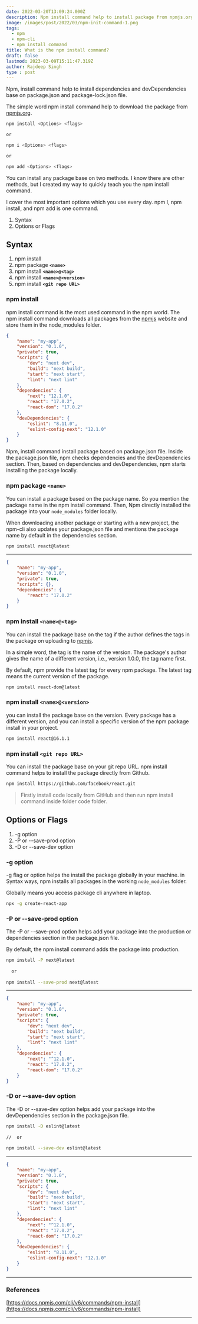 ```yaml
---
date: 2022-03-20T13:09:24.000Z
description: Npm install command help to install package from npmjs.org
image: /images/post/2022/03/npm-init-command-1.png
tags:
  - npm
  - npm-cli
  - npm install command
title: What is the npm install command?
draft: false
lastmod: 2023-03-09T15:11:47.319Z
author: Rajdeep Singh
type : post
---
```


Npm, install command help to install dependencies and devDependencies base on
package.json and package-lock.json file.

The simple word npm install command help to download the package from
[npmjs.org](https://www.npmjs.com/).

```bash
npm install <Options> <flags>

or

npm i <Options> <flags>

or

npm add <Options> <flags>
```

You can install any package base on two methods. I know there are other methods,
but I created my way to quickly teach you the npm install command.

<Alert color="blue">
I cover the most important options which you use every day. npm I, npm install, and npm add is one command. 
</Alert>


1. Syntax
2. Options or Flags

## Syntax

1. npm install
2. npm package **`<name>`**
3. npm install **`<name>@<tag>`**
4. npm install **`<name>@<version>`**
5. npm install **`<git repo URL>`**

### npm install

npm install command is the most used command in the npm world. The npm install
command downloads all packages from the [npmjs](https://www.npmjs.com/) website
and store them in the node_modules folder.

```json
{
	"name": "my-app",
	"version": "0.1.0",
	"private": true,
	"scripts": {
		"dev": "next dev",
		"build": "next build",
		"start": "next start",
		"lint": "next lint"
	},
	"dependencies": {
		"next": "12.1.0",
		"react": "17.0.2",
		"react-dom": "17.0.2"
	},
	"devDependencies": {
		"eslint": "8.11.0",
		"eslint-config-next": "12.1.0"
	}
}
```

Npm, install command install package based on package.json file. Inside the
package.json file, npm checks dependencies and the devDependencies section.
Then, based on dependencies and devDependencies, npm starts installing the
package locally.

### npm package **`<name>`**

You can install a package based on the package name. So you mention the package
name in the npm install command. Then, Npm directly installed the package into
your `node_modules` folder locally.

When downloading another package or starting with a new project, the npm-cli
also updates your package.json file and mentions the package name by default in
the dependencies section.

```bash
npm install react@latest
```

---

```json
{
	"name": "my-app",
	"version": "0.1.0",
	"private": true,
	"scripts": {},
	"dependencies": {
		"react": "17.0.2"
	}
}
```

### npm install `<name>@<tag>`

You can install the package base on the tag if the author defines the tags in
the package on uploading to [npmjs](https://www.npmjs.com/).

In a simple word, the tag is the name of the version. The package's author gives
the name of a different version, i.e., version 1.0.0, the tag name first.

By default, npm provide the latest tag for every npm package. The latest tag
means the current version of the package.

```bash
npm install react-dom@latest
```

### npm install `<name>@<version>`

you can install the package base on the version. Every package has a different
version, and you can install a specific version of the npm package install in
your project.

```bash
npm install react@16.1.1
```

### npm install `<git repo URL>`

You can install the package base on your git repo URL. npm install command helps
to install the package directly from Github.

```bash
npm install https://github.com/facebook/react.git
```

> Firstly install code locally from GitHub and then run npm install command
> inside folder code folder.

## Options or Flags

1. -g option
2. -P or --save-prod option
3. -D or --save-dev option

### -g option

-g flag or option helps the install the package globally in your machine. in
Syntax ways, npm installs all packages in the working `node_modules` folder.

Globally means you access package cli anywhere in laptop.

```bash
npx -g create-react-app
```

### -P or --save-prod option

The -P or --save-prod option helps add your package into the production or
dependencies section in the package.json file.

By default, the npm install command adds the package into production.

```bash
npm install -P next@latest
  
  or
  
npm install --save-prod next@latest
```

---

```json
{
	"name": "my-app",
	"version": "0.1.0",
	"private": true,
	"scripts": {
		"dev": "next dev",
		"build": "next build",
		"start": "next start",
		"lint": "next lint"
	},
	"dependencies": {
		"next": "^12.1.0",
		"react": "17.0.2",
		"react-dom": "17.0.2"
	}
}
```

### -D or --save-dev option

The -D or --save-dev option helps add your package into the devDependencies
section in the package.json file.

```bash
npm install -D eslint@latest
  
//  or
  
npm install --save-dev eslint@latest
```

---

```json
{
	"name": "my-app",
	"version": "0.1.0",
	"private": true,
	"scripts": {
		"dev": "next dev",
		"build": "next build",
		"start": "next start",
		"lint": "next lint"
	},
	"dependencies": {
		"next": "^12.1.0",
		"react": "17.0.2",
		"react-dom": "17.0.2"
	},
	"devDependencies": {
		"eslint": "8.11.0",
		"eslint-config-next": "12.1.0"
	}
}
```

---

### References

[https://docs.npmjs.com/cli/v6/commands/npm-install](https://docs.npmjs.com/cli/v6/commands/npm-install)

---
